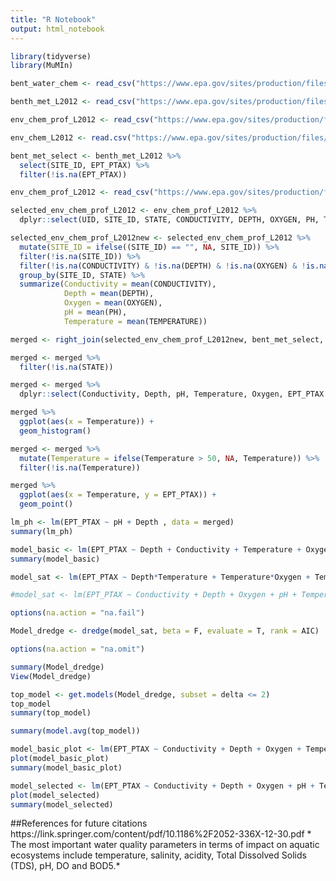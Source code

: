 ```yaml
---
title: "R Notebook"
output: html_notebook
---
```

```r
library(tidyverse)
library(MuMIn)
```

```r
bent_water_chem <- read_csv("https://www.epa.gov/sites/production/files/2016-12/nla2012_waterchem_wide.csv")
```

```r
benth_met_L2012 <- read_csv("https://www.epa.gov/sites/production/files/2016-11/nla2012_bentmet.csv")
```

```r
env_chem_prof_L2012 <- read_csv("https://www.epa.gov/sites/production/files/2016-12/nla2012_wide_profile_08232016.csv")
```

```r
env_chem_L2012 <- read.csv("https://www.epa.gov/sites/production/files/2016-12/nla2012_waterchem_wide.csv")
```

```r
bent_met_select <- benth_met_L2012 %>% 
  select(SITE_ID, EPT_PTAX) %>% 
  filter(!is.na(EPT_PTAX))
```

```r
env_chem_prof_L2012 <- read_csv("https://www.epa.gov/sites/production/files/2016-12/nla2012_wide_profile_08232016.csv") 
```

```r
selected_env_chem_prof_L2012 <- env_chem_prof_L2012 %>%
  dplyr::select(UID, SITE_ID, STATE, CONDUCTIVITY, DEPTH, OXYGEN, PH, TEMPERATURE)
```

```r
selected_env_chem_prof_L2012new <- selected_env_chem_prof_L2012 %>% 
  mutate(SITE_ID = ifelse((SITE_ID) == "", NA, SITE_ID)) %>% 
  filter(!is.na(SITE_ID)) %>% 
  filter(!is.na(CONDUCTIVITY) & !is.na(DEPTH) & !is.na(OXYGEN) & !is.na(PH) & !is.na(TEMPERATURE)) %>% 
  group_by(SITE_ID, STATE) %>% 
  summarize(Conductivity = mean(CONDUCTIVITY),
            Depth = mean(DEPTH),
            Oxygen = mean(OXYGEN),
            pH = mean(PH), 
            Temperature = mean(TEMPERATURE))
```

```r
merged <- right_join(selected_env_chem_prof_L2012new, bent_met_select, by = "SITE_ID")

merged <- merged %>%
  filter(!is.na(STATE))

merged <- merged %>% 
  dplyr::select(Conductivity, Depth, pH, Temperature, Oxygen, EPT_PTAX , SITE_ID)
```

```r
merged %>% 
  ggplot(aes(x = Temperature)) +
  geom_histogram()

merged <- merged %>%
  mutate(Temperature = ifelse(Temperature > 50, NA, Temperature)) %>% 
  filter(!is.na(Temperature))

merged %>%
  ggplot(aes(x = Temperature, y = EPT_PTAX)) +
  geom_point()
```

```r
lm_ph <- lm(EPT_PTAX ~ pH + Depth , data = merged)
summary(lm_ph)
```


```r
model_basic <- lm(EPT_PTAX ~ Depth + Conductivity + Temperature + Oxygen + pH, data = merged)
summary(model_basic)
```

```r
model_sat <- lm(EPT_PTAX ~ Depth*Temperature + Temperature*Oxygen + Temperature*Conductivity, data = merged)

#model_sat <- lm(EPT_PTAX ~ Conductivity + Depth + Oxygen + pH + Temperature, data = merged)

options(na.action = "na.fail")

Model_dredge <- dredge(model_sat, beta = F, evaluate = T, rank = AIC)

options(na.action = "na.omit")

summary(Model_dredge)
View(Model_dredge)
```

```r
top_model <- get.models(Model_dredge, subset = delta <= 2)
top_model
summary(top_model)
```

```r
summary(model.avg(top_model))
```

```r
model_basic_plot <- lm(EPT_PTAX ~ Conductivity + Depth + Oxygen + Temperature + Conductivity*Temperature + Oxygen*Temperature + Oxygen*Temperature + Depth*Temperature, data = merged)
plot(model_basic_plot)
summary(model_basic_plot)
```

```r
model_selected <- lm(EPT_PTAX ~ Conductivity + Depth + Oxygen + pH + Temperature + Conductivity:Depth + Conductivity:Oxygen + Conductivity:pH + Conductivity:Temperature + Depth:Oxygen + Depth:pH + Oxygen:pH + pH:Temperature + Conductivity:Oxygen:pH + Depth:Temperature + Conductivity:pH:Temperature + Oxygen:Temperature + Conductivity:Depth:pH + Conductivity:Depth:Oxygen , data = merged)
plot(model_selected)
summary(model_selected)
```


##References for future citations
https://link.springer.com/content/pdf/10.1186%2F2052-336X-12-30.pdf
* The most important water quality parameters in terms of impact on aquatic ecosystems include temperature, salinity, acidity, Total Dissolved Solids (TDS), pH, DO and BOD5.* 
